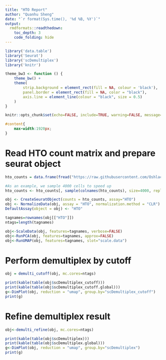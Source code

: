 ```yaml
---
title: "HTO Report"
author: "Quanhu Sheng"
date: "`r format(Sys.time(), '%d %B, %Y')`"
output: 
  rmdformats::readthedown:
    toc_depth: 3
    code_folding: hide
---
```


```r
library('data.table')
library('Seurat')
library('scDemultiplex')
library('knitr')

theme_bw3 <- function () { 
	theme_bw() +
	theme(
		strip.background = element_rect(fill = NA, colour = 'black'),
		panel.border = element_rect(fill = NA, color = "black"),			
		axis.line = element_line(colour = "black", size = 0.5)
	)
}

knitr::opts_chunk$set(echo=FALSE, include=TRUE, warning=FALSE, message=FALSE)
```

```css
#content{
    max-width:1920px;
}
```

# Read HTO count matrix and prepare seurat object

```r
hto_counts = data.frame(fread("https://raw.githubusercontent.com/Oshlack/hashtag-demux-paper/main/data/batch1_c1_hto_counts.csv"), row.names=1, check.names=F)

#As an example, we sample 4000 cells to speed up
hto_counts <- hto_counts[, sample(colnames(hto_counts), size=4000, replace=F)]

obj <- CreateSeuratObject(counts = hto_counts, assay="HTO")
obj <- NormalizeData(obj, assay = "HTO", normalization.method = "CLR")
DefaultAssay(object = obj) <- "HTO"

tagnames=rownames(obj[["HTO"]])
ntags=length(tagnames)

obj<-ScaleData(obj, features=tagnames, verbose=FALSE)
obj<-RunPCA(obj, features=tagnames, approx=FALSE)    
obj<-RunUMAP(obj, features=tagnames, slot="scale.data")
```

# Perform demultiplex by cutoff

```r
obj = demulti_cutoff(obj, mc.cores=ntags)
```

```r
print(kable(table(obj$scDemultiplex_cutoff)))
print(kable(table(obj$scDemultiplex_cutoff.global)))
g<-DimPlot(obj, reduction = "umap", group.by="scDemultiplex_cutoff")
print(g)
```

# Refine demultiplex result

```r
obj<-demulti_refine(obj, mc.cores=ntags)
```

```r
print(kable(table(obj$scDemultiplex)))
print(kable(table(obj$scDemultiplex.global)))
g<-DimPlot(obj, reduction = "umap", group.by="scDemultiplex")
print(g)
```